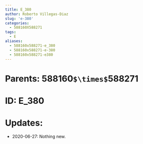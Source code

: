 ```yaml
---
title: E_380
author: Roberto Villegas-Diaz
slug: 'e-380'
categories:
  - 588160X588271
tags:
  - E
aliases:
  - 588160x588271-e_380
  - 588160x588271-e-380
  - 588160x588271-e380
---
```


# **Parents**: 588160`$\times$`588271
# **ID**: E_380
# **Updates**: 
 - 2020-06-27: Nothing new.
